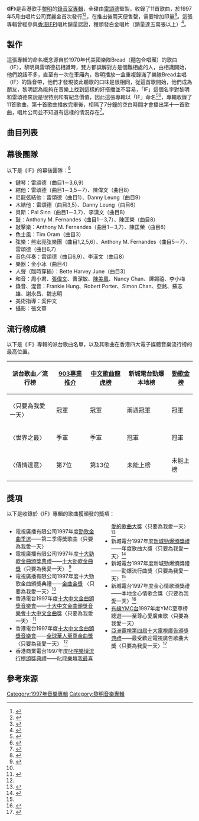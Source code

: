 {{Otheruses|subject=1997年發行的音樂專輯|other=其他名稱相近或相同的條目|If}}
{{Infobox album
| name       = IF
| original_name  = 
| type       = 專輯
| artist     = [[黎明|黎明]]
| cover      = 黎明 IF.jpg
| alt        = 《IF》的唱片專輯封面
| released   = 1997年5月
| format     = 
| recorded   = 1997年2月
| studio     = 
| genre      = [[流行音樂|流行音樂]]
| length     = {{Duration|m=42|s=22}}
| language   = 粵語
| label      = 寶麗金
| producer   = 
| chronology = 黎明
| prev_title = [[The_World_of_Leon_Lai|The World of Leon Lai]]
| prev_year  = 1997
| next_title = [[DNA出錯?|DNA出錯?]]
| next_year  = 1997
}}

《'''IF'''》是香港歌手[[黎明|黎明]]的[[錄音室專輯|錄音室專輯]]，全碟由[[雷頌德|雷頌德]]監製，收錄了11首歌曲，於1997年5月由唱片公司寶麗金首次發行<ref>{{Cite book | author = 張錦華| title = 中國當代流行音樂的傳播與接受研究 | location = 北京 | publisher = 中國傳媒大學出版社 | date = 2016-03 | pages = 23 | ISBN = 9787565715181 |language = zh-hans}}</ref><ref>{{Cite book | author = 林玉鑫| title = 百歌爭嗚 成名曲、流行曲快樂大放送 | location = 北京 | publisher = 海潮出版社 | date = 2001-01 | pages = 371 | ISBN = 7801512839 |language = zh-hans}}</ref>，在推出後兩天便售罄，需要增加印量<ref>{{cite news |language = zh |url = http://img3.laibafile.cn/p/l/306602323.jpg |title = 黎明出現人群即失控 警伯下令離開唱片店 |publisher = 報章 |date = 1997 |accessdate = 2022-03-06 |archive-url = https://web.archive.org/web/20201125130821/http://img3.laibafile.cn/p/l/306602323.jpg |archive-date = 2020-11-25 |dead-url = yes }}</ref>。這張專輯曾經參與[[國際唱片業協會（香港會）|香港IFPI]]唱片銷量認證，獲頒發白金唱片（銷量達五萬張以上）<ref>{{Cite web|url = http://www.ifpihk.org/www_1/go3e.php|title = 本地金唱片|publisher = 國際唱片業協會（香港會）|language = zh|date = 1997|accessdate = 2020-09-23|archive-url = https://web.archive.org/web/20100323114052/http://www.ifpihk.org/www_1/go3e.php|archive-date = 2010-03-23|dead-url = yes}}</ref>。

==製作==
這張專輯的命名概念源自於1970年代美國樂隊Bread（麵包合唱團）的歌曲〈IF〉，黎明與雷頌德初相識時，雙方都誤解對方是個難相處的人，由相識開始，他們說話不多，直至有一次在車廂內，黎明播放一盒重複錄滿了樂隊Bread主唱〈IF〉的錄音帶，他們才發現彼此聽歌的口味是很相同，從這首歌開始，他們成為朋友，黎明認為能夠在音樂上找到這樣的好搭擋並不容易，「IF」這個名字對黎明和雷頌德來說是很特別和有紀念價值，因此這張專輯以「IF」命名<ref>{{Cite web|url = https://i.imgur.com/UWe7UgV.jpg|title = 在音樂上找到好拍檔|date = 1997|publisher = 電視周刊|language = zh|accessdate = 2022-03-04|archive-url = https://web.archive.org/web/20220304125130/https://i.imgur.com/UWe7UgV.jpg|archive-date = 2022-03-04|dead-url = yes}}</ref><ref>{{Cite web|url =https://hk.nextmgz.com/article/2_712650_0|title =能與雷頌德結盟 Leon要多謝一位重要女士|date =2016-12-07|publisher =壹周刊|author =利雲志|language =zh|accessdate =2020-08-25|archive-url =https://web.archive.org/web/20200810214525/https://hk.nextmgz.com/article/2_712650_0|archive-date =2020-08-10|dead-url =yes}}</ref>，專輯收錄了11首歌曲，第十首歌曲播放完畢後，相隔了7分鐘的空白時間才會播出第十一首歌曲，唱片公司並不知道有這樣的情況存在<ref>{{cite news |language = zh |url = http://img3.laibafile.cn/p/l/306602322.jpg |title = 黎明穿背心亮相 女歌迷狂呼性感 |publisher = 報章 |date = 1997 |accessdate = 2022-03-06 |archive-url = https://web.archive.org/web/20201125130129/http://img3.laibafile.cn/p/l/306602322.jpg |archive-date = 2020-11-25 |dead-url = yes }}</ref>。

==曲目列表==
{{tracklist
| headline        = CD
| total_length    = 42:22
| title_width = 25%

| all_producer = 雷頌德

| title1         = 愛加深
| music1         = 雷頌德
| lyrics1        = [[林夕|林夕]]
| arranger1      = 雷頌德
| longnote1      = 
| length1        = 3:48

| title2         = [[只要為我愛一天|只要為我愛一天]]
| music2         = 雷頌德
| lyrics2        = 林夕
| arranger2      = 雷頌德
| longnote2      = 電訊廣告主題曲<ref>{{Cite book| author = 曾錦程、劉昆祐| title = 我地廣告| location = 香港| publisher = 中華書局（香港）有限公司| date = 2017| pages = 449| ISBN = 9789888488278|language = zh}}</ref>
| length2        = 4:03

| title3         = 世界之最
| music3         = 雷頌德
| lyrics3        = 林夕
| arranger3      = 雷頌德
| longnote3      = 牛仔褲廣告主題曲<ref>{{cite news |language = zh |url = https://i.imgur.com/UaWqeao.jpg |title = 黎明拍牛仔褲廣告 否認酬勞有一千萬 |publisher = 報章 |date = 1997 |accessdate = 2022-03-06 |archive-url = https://web.archive.org/web/20220306050833/https://i.imgur.com/UaWqeao.jpg |archive-date = 2022-03-06 |dead-url = yes }}</ref>
| length3        = 3:12

| title4         = 也不夠
| music4         = [[陳輝虹|陳輝虹]]
| lyrics4        = [[黃仲凱|黃仲凱]]
| arranger4      = [[金小兵|金小兵]]
| longnote4      = 
| length4        = 3:46

| title5         = 向孩子學習
| music5         = 雷頌德
| lyrics5        = [[黃偉文|黃偉文]]
| arranger5      = 雷頌德
| longnote5      = 香港聯合國兒童基金委員會主題曲
| length5        = 4:03

| title6         = 傳情達意
| music6         = 雷頌德
| lyrics6        = [[陳少琪|陳少琪]]
| arranger6      = 雷頌德
| longnote6      = 
| length6        = 3:01

| title7         = 自然
| music7         = 雷頌德
| lyrics7        = [[潘源良|潘源良]]
| arranger7      = 雷頌德
| longnote7      = 
| length7        = 3:31

| title8         = 全憑直覺
| music8         = [[李漢文|李漢文]]
| lyrics8        = [[周禮茂|周禮茂]]
| arranger8      = 李漢文
| longnote8      = 
| length8        = 3:18

| title9         = 煙花背後
| music9         = [[黎明|黎明]]
| lyrics9        = 林夕
| arranger9      = 雷頌德
| longnote9      = 
| length9        = 3:52

| title10        = 只要為我愛一天
| music10        = 雷頌德
| lyrics10       = 林夕
| arranger10     = 雷頌德
| note10         = Bungy Jump Mix
| longnote10     = 
| length10       = 

| title11         = 也不夠（Acoustic Version）
| music11         = 陳輝虹
| lyrics11        = 黃仲凱
| arranger11      = 金小兵
| longnote11      = 曲目10與曲目11之間相隔了7分鐘的空白時間
| length11        = 11:18
}}

== 幕後團隊 ==
以下是《IF》的幕後團隊：<ref>{{Cite web|url = https://www.discogs.com/%E9%BB%8E%E6%98%8E-If/release/9199543|title = Leon - If|date = 1997|publisher = Discogs|language = en|accessdate = 2020-10-10|archive-url = https://web.archive.org/web/20190426212346/https://www.discogs.com/%E9%BB%8E%E6%98%8E-If/release/9199543|archive-date = 2019-04-26|dead-url = no}}</ref>
*鍵琴：雷頌德（曲目1－3,6,9）
*結他：雷頌德（曲目1－3,5－7）、陳偉文（曲目8）
*尼龍弦結他：雷頌德（曲目1）、Danny Leung（曲目9）
*木結他：雷頌德（曲目3,5）、Danny Leung（曲目6）
*貝斯：Pal Sinn（曲目1－3,7）、李漢文（曲目8）
*鼓：Anthony M. Fernandes（曲目1－3,7）、陳匡榮（曲目8）
*敲擊樂：Anthony M. Fernandes（曲目1－3,7）、陳匡榮（曲目8）
*色士風：Tim Oram（曲目3）
*弦樂：熊宏亮弦樂團（曲目1,2,5,6）、Anthony M. Fernandes（曲目5－7）、雷頌德（曲目6,7）
*音色伴奏：雷頌德（曲目6,9）、李漢文（曲目8）
*樂器：金小冰（曲目4）
*人聲（臨時穿插）：Bette Harvey June（曲目3）
*和音：周小君、[[張偉文|張偉文]]、曹潔敏、[[陳美鳳_(香港)|陳美鳳]]、Nancy Chan、譚錫禧、李小梅
*錄音、混音：Frankie Hung、Robert Porter、Simon Chan、亞銘、蘇志雄、謝永昌、魏志明
*美術指導：奚仲文
*攝影：張文華

== 流行榜成績 ==
以下是《IF》專輯的派台歌曲名單，以及其歌曲在香港四大電子媒體音樂流行榜的最高位置。
{| class="wikitable" align="center"
|-
! 派台歌曲／流行榜 !! [[903專業推介|903專業推介]] !! [[中文歌曲龍虎榜|中文歌曲龍虎榜]] !! 新城電台勁爆本地榜 !! [[勁歌金榜|勁歌金榜]]
|-
|〈只要為我愛一天〉||冠軍||冠軍||兩週冠軍||冠軍
|-
|〈世界之最〉||季軍||季軍||冠軍||冠軍
|-
|〈傳情達意〉||第7位||第13位||未能上榜||未能上榜
|}

== 獎項 ==
以下是收錄於《IF》專輯的歌曲獲頒發的獎項：
<div style="-moz-column-count:2; column-count:2;">
*電視廣播有限公司1997年度[[勁歌金曲優秀選|勁歌金曲季選]]——第二季得獎歌曲〈只要為我愛一天〉
*電視廣播有限公司1997年度[[勁歌金曲頒獎典禮|十大勁歌金曲頒獎典禮]]——[[勁歌金曲頒獎典禮勁歌金曲獎|十大勁歌金曲獎]]〈只要為我愛一天〉 <ref name=”勁歌金曲”>{{Cite web|url =http://jsg.tvb.com/2012/final/history.php?yr=1997|title =十大勁歌金曲頒獎典禮－歷屆得獎名單（1997年）|publisher =tvb.com|language =zh|accessdate =2022-03-06|archive-url =https://web.archive.org/web/20190130162149/http://jsg.tvb.com/2012/final/history.php?yr=1997|archive-date =2019-01-30|dead-url =no}}</ref>
*電視廣播有限公司1997年度十大勁歌金曲頒獎典禮——[[勁歌金曲頒獎典禮金曲金獎|金曲金獎]] 〈只要為我愛一天〉<ref name=”勁歌金曲”/>
*香港電台1997年度[[十大中文金曲頒獎音樂會|十大中文金曲頒獎音樂會]]——[[十大中文金曲頒獎音樂會十大中文金曲獎|十大中文金曲頒獎音樂會十大中文金曲獎]]〈只要為我愛一天〉 <ref name=”香港電台”>{{Cite web|url =http://rthk9.rthk.hk/classicschannel/goldsong20.htm|title =歷年十大中文金曲頒獎音樂會－第二十屆（1997年）|publisher =香港電台|language =zh|accessdate =2022-03-06|archive-url =https://web.archive.org/web/20190130110244/http://rthk9.rthk.hk/classicschannel/goldsong20.htm|archive-date =2019-01-30|dead-url =no}}</ref>
*香港電台1997年度[[十大中文金曲頒獎音樂會|十大中文金曲頒獎音樂會]]——[[十大中文金曲頒獎音樂會全球華人至尊金曲獎|全球華人至尊金曲獎]]〈只要為我愛一天〉 <ref name=”香港電台”/>
*香港商業電台1997年度[[叱咤樂壇流行榜頒獎典禮|叱咤樂壇流行榜頒獎典禮]]——[[叱咤樂壇我最喜愛的歌曲大獎|叱咤樂壇我最喜愛的歌曲大獎]]〈只要為我愛一天〉 <ref>{{Cite web|url = https://i.imgur.com/hTfBzS8.jpg|title = 叱吒樂壇獎項|date = 1998|publisher = 唱片騎師雜誌第85期|language = zh|accessdate = 2022-03-06|archive-url = https://web.archive.org/web/20220213010228/https://i.imgur.com/hTfBzS8.jpg|archive-date = 2022-02-13|dead-url = yes}}</ref>
*新城電台1997年度[[新城勁爆頒獎禮|新城勁爆頒獎禮]]——年度歌曲大獎〈只要為我愛一天〉<ref name=”新城電台”>{{cite news|language = zh|url =https://i.imgur.com/CT7c2b6.jpg|title =新城勁爆流行音樂頒獎禮賽果|publisher = 明報|date =1998-01-15|accessdate =2022-03-06|archive-url =https://web.archive.org/web/20220108030341/https://i.imgur.com/CT7c2b6.jpg|archive-date =2021-01-08|dead-url =yes}}</ref>
*新城電台1997年度新城勁爆頒獎禮——勁爆流行曲獎〈只要為我愛一天〉<ref name=”新城電台”/>
*新城電台1997年度金心情歌頒獎禮——本地金心情歌金獎〈只要為我愛一天〉<ref>{{cite news |language = zh |url = https://i.imgur.com/zV8xKEk.jpg |title = 金心情歌頒獎禮冷冷清清 完美情人黎明五連霸 |publisher = 東方日報 |pages = C7 |date = 1998-02-04 |accessdate =2022-03-06|archive-url =https://web.archive.org/web/20220108030828/https://i.imgur.com/zV8xKEk.jpg|archive-date =2021-01-08|dead-url =yes}}</ref>
*[[有線YMC台|有線YMC台]]1997年度YMC至尊榜總選——至尊心愛廣東歌〈只要為我愛一天〉
*[[亞洲電視|亞洲電視]][[第四屆十大電視廣告頒獎典禮|第四屆十大電視廣告頒獎典禮]]——最受歡迎電視廣告歌曲大獎〈只要為我愛一天〉<ref>{{Cite web |url = http://www.hkatv.com/special_events/tvc_award/history/005.html |title = 十大電視廣告回顧第四屆得獎名單 |publisher = 亞洲電視 |date = 2001 |language = zh |accessdate = 2022-03-06 |archive-url = https://web.archive.org/web/20051001132227/http://www.hkatv.com/special_events/tvc_award/history/005.html |archive-date = 2005-10-01 |dead-url = yes }}</ref>
</div>

==參考來源==
{{reflist|2}}
{{portal bar|音樂}}
{{黎明}}
[[Category:1997年音樂專輯|Category:1997年音樂專輯]]
[[Category:黎明音樂專輯|Category:黎明音樂專輯]]
